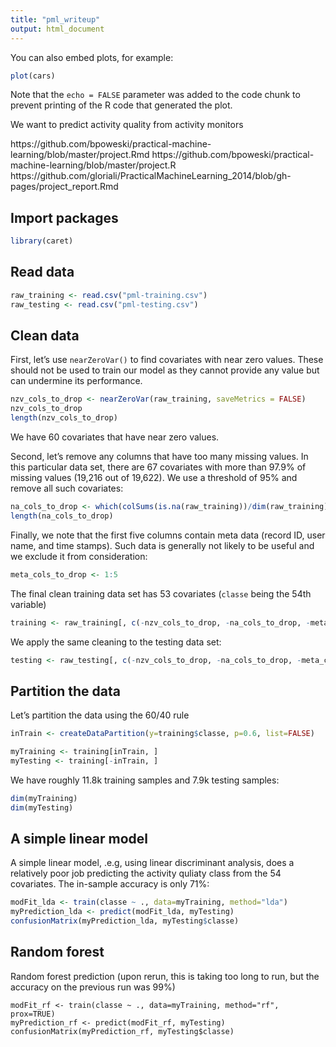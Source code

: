 ```yaml
---
title: "pml_writeup"
output: html_document
---
```


You can also embed plots, for example:

```r
plot(cars)
```

Note that the `echo = FALSE` parameter was added to the code chunk to prevent printing of the R code that generated the plot.


We want to predict activity quality from activity monitors

https://github.com/bpoweski/practical-machine-learning/blob/master/project.Rmd
https://github.com/bpoweski/practical-machine-learning/blob/master/project.R
https://github.com/gloriali/PracticalMachineLearning_2014/blob/gh-pages/project_report.Rmd

## Import packages
```r
library(caret)
```

## Read data
```r
raw_training <- read.csv("pml-training.csv")
raw_testing <- read.csv("pml-testing.csv")
```



## Clean data
First, let's use `nearZeroVar()` to find covariates with near zero values. These should not be used to train our model as they cannot provide any value but can undermine its performance.

```r
nzv_cols_to_drop <- nearZeroVar(raw_training, saveMetrics = FALSE)
nzv_cols_to_drop
length(nzv_cols_to_drop)
```


We have 60 covariates that have near zero values.

Second, let's remove any columns that have too many missing values. In this particular data set, there are 67 covariates with more than 97.9% of missing values (19,216 out of 19,622). We use a threshold of 95% and remove all such covariates:

```r
na_cols_to_drop <- which(colSums(is.na(raw_training))/dim(raw_training)[1] > 0.95, TRUE)
length(na_cols_to_drop)
```

Finally, we note that the first five columns contain meta data (record ID, user name, and time stamps). Such data is generally not likely to be useful and we exclude it from consideration:

```r
meta_cols_to_drop <- 1:5
```

The final clean training data set has 53 covariates (`classe` being the 54th variable)
```r
training <- raw_training[, c(-nzv_cols_to_drop, -na_cols_to_drop, -meta_cols_to_drop)]
```

We apply the same cleaning to the testing data set:
```r
testing <- raw_testing[, c(-nzv_cols_to_drop, -na_cols_to_drop, -meta_cols_to_drop)]
```

## Partition the data
Let's partition the data using the 60/40 rule
```r
inTrain <- createDataPartition(y=training$classe, p=0.6, list=FALSE)

myTraining <- training[inTrain, ]
myTesting <- training[-inTrain, ]
```

We have roughly 11.8k training samples and 7.9k testing samples:
```r
dim(myTraining)
dim(myTesting)
```


## A simple linear model
A simple linear model, .e.g, using linear discriminant analysis, does a relatively poor job predicting the activity quliaty class from the 54 covariates. The in-sample accuracy is only 71%:
```r
modFit_lda <- train(classe ~ ., data=myTraining, method="lda")
myPrediction_lda <- predict(modFit_lda, myTesting)
confusionMatrix(myPrediction_lda, myTesting$classe)
```

## Random forest
Random forest prediction (upon rerun, this is taking too long to run, but the accuracy on the previous run was 99%)
```
modFit_rf <- train(classe ~ ., data=myTraining, method="rf", prox=TRUE)
myPrediction_rf <- predict(modFit_rf, myTesting)
confusionMatrix(myPrediction_rf, myTesting$classe)
```




